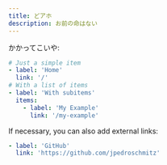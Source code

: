 ```yaml
---
title: どアホ
description: お前の命はない
---
```


かかってこいや:

```yaml title=sidebar.yml
# Just a simple item
- label: 'Home'
  link: '/'
# With a list of items
- label: 'With subitems'
  items:
    - label: 'My Example'
      link: '/my-example'
```

If necessary, you can also add external links:

```yaml
- label: 'GitHub'
  link: 'https://github.com/jpedroschmitz'
```
